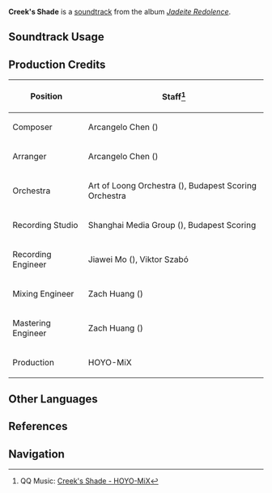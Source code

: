 {{Soundtrack Infobox
|image          = Jadeite Redolence.png
|album          = Jadeite Redolence
|disc           = 2
|number         = 36
|featured       =
|featured2      =
|featured3      =
|featured_disc  =
|featured_disc2 =
|featured_disc3 =
|youtube_id     = HGIqZeVjknM
|spotify_id     = 7m0SngOkg8Ofamsq3nuOFi
|previous       = Spring's Tender Sigh
|next           = Embracing a Misty Sheen
}}
'''Creek's Shade''' is a [[soundtrack]] from the album ''[[Jadeite Redolence]]''.

==Soundtrack Usage==
{{Soundtrack Usage
|location = Mt. Laixin//night
}}
<!--
==Other Arrangements==
{{Files by Category Gallery|Media Using an Unreleased Arrangement of {{subst:#titleparts:{{subst:PAGENAME}}}} Soundtrack}}
-->
==Production Credits==
{| class="wikitable sortable"
|-
! Position
! Staff<ref>QQ Music: [https://y.qq.com/n/ryqq/songDetail/002UR3dU4LF6HZ {{zh|天光深摇溪影寒}} Creek's Shade - HOYO-MiX]</ref>
|-
! Composer
| Arcangelo Chen ({{zh|陈子敏}})
|-
! Arranger
| Arcangelo Chen ({{zh|陈子敏}})
|-
! Orchestra
| Art of Loong Orchestra ({{zh|龙之艺交响乐团}}), Budapest Scoring Orchestra
|-
! Recording Studio
| Shanghai Media Group ({{zh|上海广播大厦}}), Budapest Scoring
|-
! Recording Engineer
| Jiawei Mo ({{zh|莫家伟}}), Viktor Szabó
|-
! Mixing Engineer
| Zach Huang ({{zh|黄巍}})
|-
! Mastering Engineer
| Zach Huang ({{zh|黄巍}})
|-
! Production
| HOYO-MiX
|}
<!--
==Trivia==
-->
==Other Languages==
{{Other Languages|default_hidden=1
|en       = Creek's Shade
|zhs      = 天光深摇溪影寒
|zhs_rm   = Tiānguāng Shēn Yáo Xīyǐng Hán
|zht      = 天光深搖溪影寒
|zht_rm   = Tiānguāng Shēn Yáo Xīyǐng Hán
|zh_tl    = 
|ja       = 揺蕩う天光、冴渡る渓影
|ja_rm    = Tayutau Tenkou, Saewataru Keiei{{Assumed}}
|ja_tl    = 
}}

==References==
{{Reflist}}

==Navigation==
{{Soundtrack Navbox|Jadeite Redolence}}